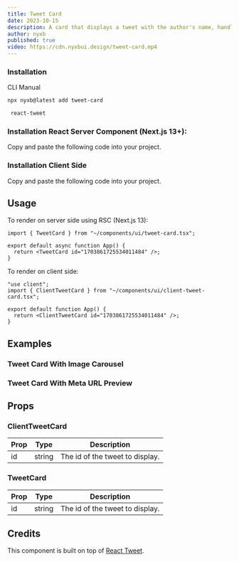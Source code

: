 ```yaml
---
title: Tweet Card
date: 2023-10-15
description: A card that displays a tweet with the author's name, handle, and profile picture.
author: nyxb
published: true
video: https://cdn.nyxbui.design/tweet-card.mp4
---
```


<ComponentPreview name="tweet-card-demo" />


### Installation

<Tabs defaultValue="cli">

<TabsList>
  <TabsTrigger value="cli">CLI</TabsTrigger>
  <TabsTrigger value="manual">Manual</TabsTrigger>
</TabsList>
<TabsContent value="cli">

```bash
npx nyxb@latest add tweet-card
```

</TabsContent>

<TabsContent value="manual">

<Steps>

```bash
 react-tweet
```

### Installation React Server Component (Next.js 13+):

Copy and paste the following code into your project.

<ComponentSource name="tweet-card" />

### Installation Client Side

Copy and paste the following code into your project.

<ComponentSource name="client-tweet-card" />

</Steps>

</TabsContent>

</Tabs>

## Usage

To render on server side using RSC (Next.js 13):

```tsx
import { TweetCard } from "~/components/ui/tweet-card.tsx";

export default async function App() {
  return <TweetCard id="1703861725534011484" />;
}
```

To render on client side:

```tsx
"use client";
import { ClientTweetCard } from "~/components/ui/client-tweet-card.tsx";

export default function App() {
  return <ClientTweetCard id="1703861725534011484" />;
}
```

## Examples

### Tweet Card With Image Carousel

<ComponentPreview name="tweet-card-images" />

### Tweet Card With Meta URL Preview

<ComponentPreview name="tweet-card-meta-preview" />

## Props

### ClientTweetCard

| Prop | Type | Description                     |
| ---- | ---- | ------------------------------- |
| id   | string   | The id of the tweet to display. |

### TweetCard

| Prop | Type | Description                     |
| ---- | ---- | ------------------------------- |
| id   | string   | The id of the tweet to display. |

## Credits

This component is built on top of [React Tweet](https://react-tweet.vercel.app/).
